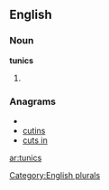 
==English==

===Noun===
'''tunics'''

# {{plural of|[[tunic]]}}

===Anagrams===
* {{alphagram|cinstu}}
* [[cutins#English|cutins]]
* [[cuts in#English|cuts in]]

[[Category:English plurals]]

[[ar:tunics]]